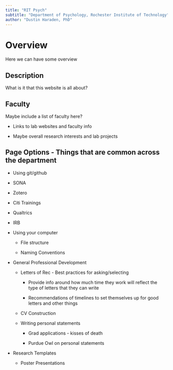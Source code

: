 ```yaml
---
title: "RIT Psych"
subtitle: "Department of Psychology, Rochester Institute of Technology"
author: "Dustin Haraden, PhD"
---
```


# Overview

Here we can have some overview

## Description

What is it that this website is all about?

## Faculty

Maybe include a list of faculty here?

-   Links to lab websites and faculty info

-   Maybe overall research interests and lab projects

## Page Options - Things that are common across the department

-   Using git/github

-   SONA

-   Zotero

-   Citi Trainings

-   Qualtrics

-   IRB

-   Using your computer

    -   File structure

    -   Naming Conventions

-   General Professional Development

    -   Letters of Rec - Best practices for asking/selecting

        -   Provide info around how much time they work will reflect the type of letters that they can write

        -   Recommendations of timelines to set themselves up for good letters and other things

    -   CV Construction

    -   Writing personal statements

        -   Grad applications - kisses of death

        -   Purdue Owl on personal statements

-   Research Templates

    -   Poster Presentations
